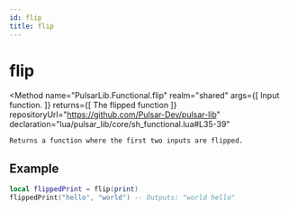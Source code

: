 ```yaml
---
id: flip
title: flip
---
```



# flip
<Method
	name="PulsarLib.Functional.flip"
	realm="shared"
	args={[
		<Argument type="function" name="func">Input function.</Argument>
	]}
	returns={[
		<ReturnValue type="function" name="func">The flipped function</ReturnValue>
	]}
	repositoryUrl="https://github.com/Pulsar-Dev/pulsar-lib"
	declaration="lua/pulsar_lib/core/sh_functional.lua#L35-39"
>
	Returns a function where the first two inputs are flipped.
</Method>

## Example

```lua
local flippedPrint = flip(print)
flippedPrint("hello", "world") -- Outputs: "world hello"
```